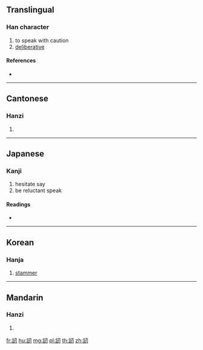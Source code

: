 {{character info/new}}
{{also|讱}}
==Translingual==

===Han character===
{{Han char|rn=149|rad=言|as=03|sn=10|four=07620|canj=YRSHI}}

# to speak with caution
# [[deliberative]]

====References====
* {{Han ref|kx=1148.040|dkj=35237|dj=1614.170|hdz=63944.030|uh=8A12|ud=35346|bh=D3DD|bd=54237}}

----

==Cantonese==

===Hanzi===
{{yue-hanzi|jyut=jan6|y=yan6|sim=讱}}

# {{defn|lang=yue|sort=言03}}

----

==Japanese==

===Kanji===
{{ja-kanji|grade=|rs=言03}}

# hesitate say
# be reluctant speak

====Readings====
* {{ja-readings|on=[[じん]] (jin), [[にん]] (nin)|kun=[[なやむ]] (nayamu)|nanori=}}

----

==Korean==

===Hanja===
{{ko-hanja|hangeul=인|eumhun=|rv=in|mr=in|y=in}}

# [[stammer]]

----

==Mandarin==

===Hanzi===
{{cmn-hanzi|sim=讱|pin=[[rèn]] ([[ren4]]), [[róng]] ([[rong2]])|wg=jen<sup>4</sup>, jung<sup>2</sup>}}

# {{defn|lang=cmn|sort=言03}}

[[fr:訒]]
[[hu:訒]]
[[mg:訒]]
[[pl:訒]]
[[th:訒]]
[[zh:訒]]